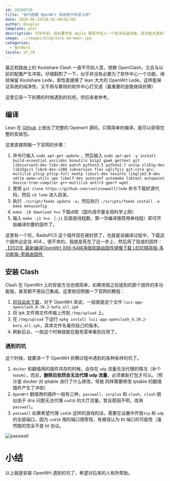 ```yaml
---
id: 20200728
title: "自行搭建 OpenWrt 系统用于科学上网"
date: 2020-06-15T18:45:00+02:00
author: Douglas
template: post
description: 今年年初，组长要求在 Agile 看板中加入一个史诗泳道功能，其功能大致如下：
image: ../images/blog/oslo-am-meer.jpg
categories:
  - NetWork
locale: zh_CN
---
```


最近软路由上的 Koolshare Clash 一直不尽如人意，想换 OpenClash，又会与以前的配置产生冲突。仔细斟酌了一下，似乎并没有必要为了软件中心一个功能，继续保留 Koolshare Lede，索性直接换了 lean 大大的 OpenWrt Lede。这样能保证系统的纯净性，又不用与繁琐的软件中心打交道（最重要的是能继续折腾）

这里记录一下折腾的时候遇到的坑吧，供后来者参考。

## 编译

Lean 在 [Github](https://github.com/coolsnowwolf/lede) 上放出了完整的 Openwrt 源码，只需简单的编译，就可以获得完整的安装包。

这里直接照搬一下官网的步骤：

1. 命令行输入 `sudo apt-get update` ，然后输入 `sudo apt-get -y install build-essential asciidoc binutils bzip2 gawk gettext git libncurses5-dev libz-dev patch python3.5 python2.7 unzip zlib1g-dev lib32gcc1 libc6-dev-i386 subversion flex uglifyjs git-core gcc-multilib p7zip p7zip-full msmtp libssl-dev texinfo libglib2.0-dev xmlto qemu-utils upx libelf-dev autoconf automake libtool autopoint device-tree-compiler g++-multilib antlr3 gperf wget`
2. 使用 `git clone https://github.com/coolsnowwolf/lede` 命令下载好源代码，然后 `cd lede` 进入目录。
3. 执行 `./script/feeds update -a`，然后执行 `./scripts/feeds install -a make menuconfig`
4. `make -j8 download V=s` 下载dl库（国内请尽量全局科学上网）
5. 输入 `make -j1 V=s` （`-j1` 后面是线程数。第一次编译推荐用单线程）即可开始编译你要的固件了。

这里有一个坑，BaiduPCS 这个插件现在被封禁了，也就是说编译过程中，下载这个插件必定会 404 。很不幸的，我就是死在了这一步上，然后用了现成的固件：[【2020】最新编译OpenWrt X86-64纯净版软路由固件镜像下载 LEDE精简版-多功能版-旁路由固件 ](https://netflixcn.com/miji/46.html "【2020】最新编译OpenWrt X86-64纯净版软路由固件镜像下载 LEDE精简版-多功能版-旁路由固件")

## 安装 Clash

Clash 在 OpenWrt 上的安装方法也很简单，如果用我之前提到的那个固件的多功能版，甚至都不用自己集成。这里依旧照搬一下官网的教程：

1. [前往此处下载](https://github.com/vernesong/OpenClash/releases)，对于 OpenWrt 来说，一般就是这个文件 `luci-app-openclash_0.39.2-beta_all.ipk`
2. 将 ipk 文件用文件传输上传到 `/tmp/upload` 上。
3. 在 `/tmp/upload` 下运行 `opkg install luci-app-openclash_0.39.2-beta_all.ipk`，具体文件名看你自己的版本。
4. 刷新后台，一般这个时候就能在服务菜单看到应用了。

### 遇到的坑

这个时候，就要讲一下 OpenWrt 折腾过程中遇到的各种各样的坑了。

1. `docker` 和翻墙用的插件共存的时候，会存在 `udp` 流量无法代理的情况（补个issue），而且，**删除后依然会无法代理 udp 流量**，必须重新打包才可以。（预计是 docker 对 iptable 进行了什么修改，导致 同样需要修改 iptable 的翻墙插件产生了冲突）
2. `OpenWrt` 翻墙用的插件一般有三种，`passwall`、`ssrplus` 和 `clash`，`clash` 貌似由于 dns 问题无法代理 `cod16` 的大厅流量。暂且原因不明，改用 `passwall`。
3. `passwall` 如果希望代理 `cod16` 这样的游戏的话，需要在设置中开放`tcp` 和 `udp` 的全部端口，因为 `cod16` 用的端口很奇怪，有被误认为 bt 端口的可能性（虽然跑的完全不是 bt 协议。

![passwall](http://imagetemp.oss-cn-beijing.aliyuncs.com/blog/2020-07-28-110656.jpg?x-oss-process=style/TestCompress)

# 小结

以上就是安装 OpenWrt 遇到的坑了，希望对后来的人有所帮助。



